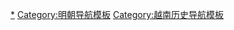 {{Navbox
|name=藍山起義
|title=[[藍山起義]]
|titlestyle = background:#B7F0B1;
|groupstyle= background:#B7F0B1;
|abovestyle= background:#B7F0B1;
|belowstyle= background:#B7F0B1;
|state = {{{state|uncollapsed}}}
|bodyclass = hlist

|group1= 事件
|list1=
* {{link-vi|隴崖會誓|Hội thề Lũng Nhai}}
* [[至靈之戰 (1418年)|至靈之戰]]
* {{link-vi|乂安之戰|Chiến dịch giải phóng Nghệ An}}
* [[崒洞祝洞之戰]]
* {{link-vi|昌江之戰|Trận Xương Giang}}
* [[支棱昌江之戰]]
* {{link-vi|東關會誓|Hội thề Đông Quan}}

|group2= 黎利軍人物
|list2= 
* '''[[黎利]]'''
* [[黎來]]
* [[黎石]]
* [[黎慎]]
* [[丁禮]]
* [[黎禮]]
* [[李篆]]
* [[范文巧]]
* [[陳元扞]]
* [[劉仁澍]]
* [[黎察]]
* [[黎銀]]
* [[阮廌]]
* [[鄭可]]
* [[杜秘]]
* [[鄭克復]]
* [[黎受]]
* [[范問]]
* [[阮理]]
* [[黎文靈]]
* [[裴國興]]
* [[阮隻]]
* [[黎文安]]
* [[丁列]]
* [[黎魁]]
* [[鄭磊]]
* [[尹弩]]
* [[裴備]]
* [[阮熾]]
* [[黎醯]]
* [[黎免]]
* [[黎頂]]
* [[黎拙]]
* [[杜犬]]
* [[張戰]]
* [[黎抄]]
* [[黎儉]]
* [[黎弼]]
* [[黎爛]]
* [[黎舌]]
* [[黎璋]]
* [[黎遙]]
* [[黎鞋]]
* [[阮俊善]]
* [[阮汝覽]]
* [[吳士連]]
* [[李子晉]]
* [[阮汝撰]]
* [[阮夢荀]]
* [[陶公僎]]
* [[范誑]]
* [[劉忠 (明朝)|劉忠]]
* [[陳榴]]
* [[黎思齊]]

|group3= [[明朝]]將領
|list3=
* [[李安 (明朝)|李安]]
* [[方政 (明朝)|方政]]
* [[陳智 (榮昌伯)|陳智]]
* [[李彬 (明將領)|李彬]]
* [[山壽]]
* [[馬瑛]]
* [[馬騏]]
* [[王通 (明朝)|王通]]
* [[王安老]]
* [[沐晟]]
* [[柳升]]
* [[梁銘]]
* [[李慶]]
* [[崔聚]]
* [[黃福]]
* [[張輔 (英國公)|張輔]]
* [[顧興祖]]
* [[徐亨 (明朝)|徐亨]]
* [[譚忠]]
* [[蔡福 (明朝)|蔡福]]
* [[李亮 (明)|李亮]]
* [[劉清 (明朝)|劉清]]
* [[陳洽]]
* [[弋谦]]
* [[河忠]]
* [[高翔 (明朝御史)|高翔]]
* [[花英]]
* [[師祐]]
* [[冯贵]]
* [[朱傑 (明朝)|朱傑]]
* [[阮抄]]
* [[張雄 (明朝)|張雄]]
* [[韋亮]]
* [[謝鳳 (明朝)|謝鳳]]
* [[黃誠]]
* [[孫聚]]
* [[张麟 (明朝指揮官)|張麟]]
* [[金胤]]
* [[李任]]

|group4= 明政府的 <br> 越人土官
|list4=
* [[潘僚]]
* [[阮勛]]
* [[梁汝笏]]
* [[杜維忠]]
* [[陳封]]
* [[琴彭]]
* [[琴爛]]
* [[杜據]]
* [[路文律]]
* [[陳汀]]
* [[陶季容]] 

|group5= 其他
|list5= 
* [[平吳大誥]]
* [[藍山實錄]]
* [[藍山永陵碑]]
* [[軍中詞命集]]
* [[順天劍]]
* [[還劍鱉|金龜]]
* [[还剑湖]] 

|below={{越南元首}}
}}<noinclude>
{{collapsible option}}
[[Category:藍山起義|*]]
[[Category:明朝导航模板]]
[[Category:越南历史导航模板]]
</noinclude>
